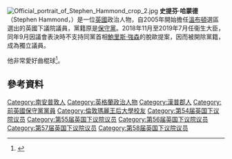 {{NoteTA|G1=PoliticiansUK}}
[[File:Official_portrait_of_Stephen_Hammond_crop_2.jpg|thumb]]
'''史提芬·哈蒙德'''（Stephen Hammond，{{bd|1962年|2月4日}}）是一位[[英國|英國]]政治人物，自2005年開始擔任[[溫布頓_(英國國會選區)|溫布頓]]選區選出的英國下議院議員，黨籍原是[[保守黨_(英國)|保守黨]]。2018年11月至2019年7月任衞生大臣，同年9月因議會表決時不支持同黨首相[[鮑里斯·強森|鮑里斯·強森]]的脫歐提案，因而被開除黨籍，成為獨立議員。

他非常愛好曲棍球<ref>{{cite news |first=Rajeev |last=Syal |url=http://www.theguardian.com/uk-news/2014/jan/06/transport-minister-chauffeur-driven-cars-stephen-hammond |title=Transport minister one of coalition's leading users of chauffeur-driven cars | UK news |work=The Guardian |date= |accessdate=1 June 2015 |archive-date=2019-12-06 |archive-url=https://web.archive.org/web/20191206144446/https://www.theguardian.com/uk-news/2014/jan/06/transport-minister-chauffeur-driven-cars-stephen-hammond |dead-url=no }}</ref>。

==參考資料==
{{Reflist}}

{{DEFAULTSORT:Hammond, Stephen}}
[[Category:南安普敦人|Category:南安普敦人]]
[[Category:英格蘭政治人物|Category:英格蘭政治人物]]
[[Category:漢普郡人|Category:漢普郡人]]
[[Category:前英國保守黨黨員|Category:前英國保守黨黨員]]
[[Category:倫敦瑪麗王后大學校友|Category:倫敦瑪麗王后大學校友]]
[[Category:第54届英国下议院议员|Category:第54届英国下议院议员]]
[[Category:第55届英国下议院议员|Category:第55届英国下议院议员]]
[[Category:第56届英国下议院议员|Category:第56届英国下议院议员]]
[[Category:第57届英国下议院议员|Category:第57届英国下议院议员]]
[[Category:第58届英国下议院议员|Category:第58届英国下议院议员]]